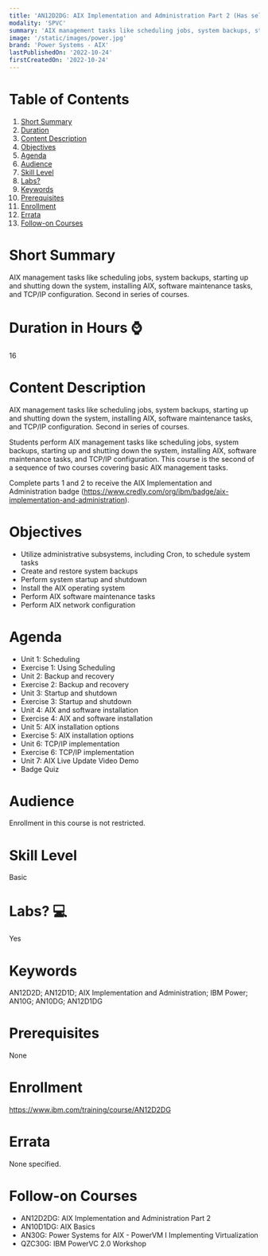 ```yaml
---
title: 'AN12D2DG: AIX Implementation and Administration Part 2 (Has self-paced online labs)'
modality: 'SPVC'
summary: 'AIX management tasks like scheduling jobs, system backups, starting up and shutting down the system, installing AIX, software maintenance tasks, and TCP/IP configuration. Second in series of courses.'
image: '/static/images/power.jpg'
brand: 'Power Systems - AIX'
lastPublishedOn: '2022-10-24'
firstCreatedOn: '2022-10-24'
---
```

# Table of Contents
1.  [Short Summary](#short-summary)
2.  [Duration](#duration-in-hours-)
3.  [Content Description](#content-description)
4.  [Objectives](#objectives)
5.  [Agenda](#agenda)
6.  [Audience](#audience)
7.  [Skill Level](#skill-level)
8.  [Labs?](#labs-)
9.  [Keywords](#keywords)
10. [Prerequisites](#prerequisites)
11. [Enrollment](#enrollment)
12. [Errata](#errata)
13. [Follow-on Courses](#follow-on-courses)

# Short Summary
AIX management tasks like scheduling jobs, system backups, starting up and shutting down the system, installing AIX, software maintenance tasks, and TCP/IP configuration. Second in series of courses.

# Duration in Hours ⌚
16

# Content Description
AIX management tasks like scheduling jobs, system backups, starting up and shutting down the system, installing AIX, software maintenance tasks, and TCP/IP configuration. Second in series of courses.

Students perform AIX management tasks like scheduling jobs, system backups, starting up and shutting down the system, installing AIX, software maintenance tasks, and TCP/IP configuration. This course is the second of a sequence of two courses covering basic AIX management tasks.

Complete parts 1 and 2 to receive the AIX Implementation and Administration badge (https://www.credly.com/org/ibm/badge/aix-implementation-and-administration). 

# Objectives
* Utilize administrative subsystems, including Cron, to schedule system tasks
* Create and restore system backups
* Perform system startup and shutdown
* Install the AIX operating system
* Perform AIX software maintenance tasks
* Perform AIX network configuration

# Agenda
* Unit 1: Scheduling
* Exercise 1: Using Scheduling
* Unit 2: Backup and recovery
* Exercise 2: Backup and recovery
* Unit 3: Startup and shutdown
* Exercise 3: Startup and shutdown
* Unit 4: AIX and software installation
* Exercise 4: AIX and software installation
* Unit 5: AIX installation options
* Exercise 5: AIX installation options
* Unit 6: TCP/IP implementation
* Exercise 6: TCP/IP implementation
* Unit 7: AIX Live Update Video Demo
* Badge Quiz

# Audience
Enrollment in this course is not restricted.

# Skill Level
Basic               

# Labs? 💻
Yes

# Keywords
AN12D2D; AN12D1D; AIX Implementation and Administration; IBM Power; AN10G; AN10DG; AN12D1DG

# Prerequisites
None

# Enrollment
https://www.ibm.com/training/course/AN12D2DG

# Errata
None specified.

# Follow-on Courses
* AN12D2DG: AIX Implementation and Administration Part 2
* AN10D1DG: AIX Basics 
* AN30G: Power Systems for AIX - PowerVM I Implementing Virtualization
* QZC30G: IBM PowerVC 2.0 Workshop